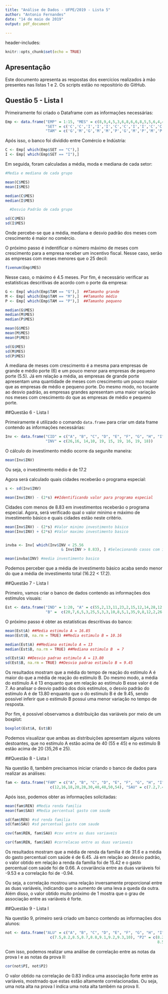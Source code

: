 ```yaml
---
title: "Análise de Dados - UFPE/2019 - Lista 5"
author: "Antonio Fernandes"
date: "14 de maio de 2019"
output: pdf_document
  
---
```

header-includes:
  \renewcommand{\contentsname}{Conteúdo}
  
\tableofcontents 


```r
knitr::opts_chunk$set(echo = TRUE)
```

## Apresentação
Este documento apresenta as respostas dos exercícios realizados à mão presentes nas listas 1 e 2. Os scripts estão no repositório do GitHub.

## Questão 5 - Lista I

Primeiramente foi criado o Dataframe com as informações necessárias:

```r
Emp <- data.frame("EMP" = 1:15, "MES" = c(8,9,4,5,3,6,8,6,6,8,5,5,6,4,4), 
                  "SET" = c('C','C','I','I','I','C','C','I','I','C','C','I','C','I','I'), 
                  "TAM" = c('G','M','G','M','M','P','G','M','P','M','P','P','M','M','G'))
```

Após isso, o banco foi dividido entre Comércio e Indústria:

```r
C <- Emp[ which(Emp$SET == "C"),]
I <- Emp[ which(Emp$SET == "I"),]
```

Em seguida, foram calculadas a média, moda e mediana de cada setor:

```r
#Media e mediana de cada grupo

mean(C$MES) 
mean(I$MES) 

median(C$MES)
median(I$MES)

  #Desvio Padrão de cada grupo

sd(C$MES) 
sd(I$MES) 

```

Onde percebe-se que a média, mediana e desvio padrão dos meses com crescimento é maior no comércio. 

O próximo passo é indentificar o número máximo de meses com crescimento para a empresa receber um incentivo fiscal. Nesse caso, serão as empresas com meses menores que o 25 decil:

```r
fivenum(Emp$MES) 
```

Nesse caso, o máximo é 4.5 meses. Por fim, é necessário verificar as estatísticas descritivas de acordo com o porte da empresa:

```r
G <- Emp[ which(Emp$TAM == "G"),]  ##Tamanho grande
M <- Emp[ which(Emp$TAM == "M"),]  ##Tamanho médio
P <- Emp[ which(Emp$TAM == "P"),]  ##Tamanho pequeno

median(G$MES) 
median(M$MES) 
median(P$MES) 

mean(G$MES) 
mean(M$MES) 
mean(P$MES) 

sd(G$MES) 
sd(M$MES) 
sd(P$MES) 


```

A mediana de meses com crescimento é a mesma para empresas de grande e médio porte (6) e um pouco menor para empresas de pequeno porte (5.5). Já em relação a média, as empresas de grande porte apresentam uma quantidade de meses com crescimento um pouco maior que as empresas de médio e pequeno porte. Do mesmo modo, no tocante ao desvio padrão, as empresas grandes apresentam uma maior variação nos meses com crescimento do que as empresas de médio e pequeno porte.

##Questão 6 - Lista I

Primeiramente é utilizado o comando `data.frame` para criar um data frame contendo as informações necessárias:

```r
Inv <- data.frame("CID" = c("A", "B", "C", "D", "E", "F", "G", "H", "I", "J"),
                  "INV" = c(26,16, 14,10, 19, 15, 19, 16, 19, 18))
```

O cálculo do investimento médio ocorre da segunite maneira:

```r
mean(Inv$INV)
```
Ou seja, o investimento médio é de 17.2

Agora será calculado quais cidades receberão o programa especial:

```r
s <- sd(Inv$INV) 

mean(Inv$INV) - (2*s) ##Identificando valor para programa especial 
```
Cidades com menos de 8.83 em investimentos receberão o programa especial. Agora, será verificado qual o valor minimo e máximo de investimento básico e quais cidades estão neste critério.

```r

mean(Inv$INV) - (2*s) #Valor minimo investimento básico
mean(Inv$INV) + (2*s) #Valor maximo investimento basico


invba <- Inv[ which(Inv$INV < 25.56 
                         & Inv$INV > 8.83), ] #Selecionando casos com investimento básico

mean(invba$INV) #media investimento basico
```

Podemos perceber que a média de investimento básico acaba sendo menor do que a média de investimento total (16.22 < 17.2).

##Questão 7 - Lista I

Primeiro, vamos criar o banco de dados contendo as informações dos estímulos visuais:

```r
Est <- data.frame("IND" = 1:20, "A" = c(55,2,13,11,23,2,15,12,14,28,12,45,19,30,16,12,7,13,1,7),
                  "B" =  c(20,7,6,5,3,25,5,3,3,10,8,5,1,35,9,8,12,2,26,NA))
```

O próximo passo é obter as estatísticas descritivas do banco:

```r
mean(Est$A) ##Media estimulo A = 16.85
mean(Est$B, na.rm = TRUE) ##Media estimulo B = 10.16

median(Est$A) ##Mediana estimulo A = 13
median(Est$B, na.rm = TRUE) ##Mediana estimulo B  = 7

sd(Est$A) ##Desvio padrao estimulo A = 13.80
sd(Est$B, na.rm = TRUE) ##Desvio padrao estimulo B = 9.45
```

Os resultados mostram que a média do tempo de reação do estímulo A é maior do que a média de reação do estímulo B. Do mesmo modo, a média do estímulo A é 13 enquanto que em relação ao estímulo B esse valor é de 7. Ao analisar o desvio padrão dos dois estímulos, o desvio padrão do estímulo A é de 13.80 enquanto que o do estímulo B é de 9.45, sendo possível inferir que o estímulo B possui uma menor variação no tempo de resposta.

Por fim, é possível observamos a distribuição das variáveis por meio de um boxplot:

```r
boxplot(Est$A, Est$B)
```

Podemos visualizar que ambas as distribuições apresentam alguns valores destoantes, que no estímulo A estão acima de 40 (55 e 45) e no estímulo B estão acima de 20 (35,26 e 25). 


##Questão 8 - Lista I

Na questão 8, também precisamos iniciar criando o banco de dados para realizar as análises:

```r
fam <- data.frame("FAM" = c("A", "B", "C", "D", "E", "F", "G", "H", "I", "J"), "REN" = 
                    c(12,16,18,20,28,30,40,48,50,54), "SAU" = c(7.2,7.4,7,6.5,6.6,6.7,6,5.6,6,5.5))
```

Após isso, podemos obter as informações solicitadas:

```r
mean(fam$REN) #Media renda familia 
mean(fam$SAU) #Media percentual gasto com saude 

sd(fam$REN) #sd renda familia 
sd(fam$SAU) #sd percentual gasto com saude 

cov(fam$REN, fam$SAU) #cov entre as duas variaveis

cor(fam$REN, fam$SAU) #correlacao entre as duas variaveis
```

Os resultados mostram que a média de renda da família é de 31.6 e a média do gasto percentual com saúde é de 6.45. Já em relação ao desvio padrão, o valor obtido em relação a renda da família foi de 15.42 e o gasto percentual com saúde foi de 0.66. A covariância entre as duas variáveis foi -9.53 e a correlação foi de -0.94.

Ou seja, a correlação mostrou uma relação inversamente proporcional entre as duas variáveis, indicando que o aumento de uma leva a queda da outra. Além disso, o valor obtido muito próximo de 1 mostra que o grau de associação entre as variáveis é forte.

##Questão 9 - Lista I

Na questão 9, primeiro será criado um banco contendo as informações dos alunos:

```r
not <- data.frame("ALU" = c("A", "B", "C", "D", "E", "F", "G", "H", "I"), "PI" = 
                    c(7.5,8.2,8.5,8.7,8.8,9.1,9.2,9.3,10), "P2" = c(8.2, 8,8.3,
                                                                    8.5,9.4,9.6,9,9.3,9.7))
```

Com isso, podemos realizar uma análise de correlação entre as notas da prova I e as notas da prova II:

```r
cor(not$PI, not$P2)
```

O valor obtido na correlação de 0.83 indica uma associação forte entre as variáveis, mostrnado que estas estão altamente correlacionadas. Ou seja, uma nota alta na prova I indica uma nota alta também na prova II.